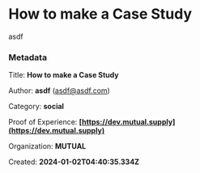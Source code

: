 # How to make a Case Study

asdf


### Metadata

Title: **How to make a Case Study**

Author: **asdf** (asdf@asdf.com)

Category: **social**

Proof of Experience: **[https://dev.mutual.supply](https://dev.mutual.supply)**

Organization: **MUTUAL**

Created: **2024-01-02T04:40:35.334Z**



